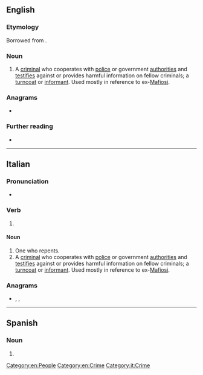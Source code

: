 ==English==

===Etymology===
Borrowed from {{bor|en|it|pentito|gloss=repentant}}.

===Noun===
{{en-noun|pentiti}}

# A [[criminal]] who cooperates with [[police]] or government [[authorities]] and [[testifies]] against or provides harmful information on fellow criminals; a [[turncoat]] or [[informant]]. Used mostly in reference to ex-[[Mafiosi]].

===Anagrams===
* {{anagrams|en|in petto|neti pot}}

===Further reading===
* {{pedia}}

[[Category:en:People]]
[[Category:en:Crime]]

----

==Italian==

===Pronunciation===
* {{rhymes|ito|lang=it}}

===Verb===
{{it-pp|pentit}}

# {{past participle of|pentirsi|lang=it|nocat=1}}

====Noun====
{{it-noun|m}}

# One who repents.
# A [[criminal]] who cooperates with [[police]] or government [[authorities]] and [[testifies]] against or provides harmful information on fellow criminals; a [[turncoat]] or [[informant]]. Used mostly in reference to ex-[[Mafiosi]].

===Anagrams===
* {{l|it|pettino}}, {{l|it|pettinò}}, {{l|it|potenti}}

[[Category:it:Crime]]

----

==Spanish==

===Noun===
{{es-noun|m}}

# {{l|en|pentito}}